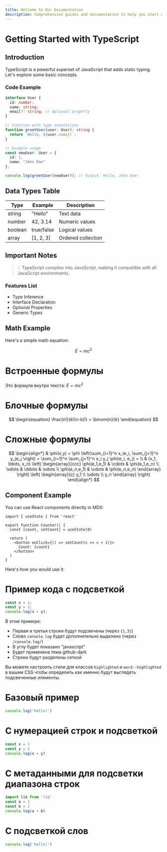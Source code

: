 ```yaml
---
title: Welcome to Our Documentation
description: Comprehensive guides and documentation to help you start working with our product
---
```


# Getting Started with TypeScript

## Introduction
TypeScript is a powerful superset of JavaScript that adds static typing. Let's explore some basic concepts.

### Code Example

```typescript
interface User {
  id: number;
  name: string;
  email?: string; // Optional property
}

// Function with type annotations
function greetUser(user: User): string {
  return `Hello, ${user.name}!`;
}

// Example usage
const newUser: User = {
  id: 1,
  name: "John Doe"
};

console.log(greetUser(newUser)); // Output: Hello, John Doe!
```

## Data Types Table

| Type      | Example           | Description                   |
|-----------|------------------|-------------------------------|
| string    | "Hello"         | Text data                     |
| number    | 42, 3.14        | Numeric values                |
| boolean   | true/false      | Logical values                |
| array     | [1, 2, 3]       | Ordered collection            |

## Important Notes

> 💡 TypeScript compiles into JavaScript, making it compatible with all JavaScript environments.

### Features List
- Type Inference
- Interface Declaration
- Optional Properties
- Generic Types

## Math Example
Here's a simple math equation:


$$ E = mc^2 $$

# Встроенные формулы
Это формула внутри текста: $E = mc^2$

# Блочные формулы
$$
\begin{equation}
\frac{n!}{k!(n-k)!} = \binom{n}{k}
\end{equation}
$$

# Сложные формулы
$$
\begin{align*}
  & \phi(x,y) = \phi \left(\sum_{i=1}^n x_ie_i, \sum_{j=1}^n y_je_j \right)
  = \sum_{i=1}^n \sum_{j=1}^n x_i y_j \phi(e_i, e_j) = \\
  & (x_1, \ldots, x_n) \left( \begin{array}{ccc}
      \phi(e_1,e_1) & \cdots & \phi(e_1,e_n) \\
      \vdots & \ddots & \vdots \\
      \phi(e_n,e_1) & \cdots & \phi(e_n,e_n)
    \end{array} \right)
  \left( \begin{array}{c}
      y_1 \\
      \vdots \\
      y_n
    \end{array} \right)
\end{align*}
$$

## Component Example
You can use React components directly in MDX:

```tsx
import { useState } from 'react'

export function Counter() {
  const [count, setCount] = useState(0)

  return (
    <button onClick={() => setCount(c => c + 1)}>
      Count: {count}
    </button>
  )
}
```

Here's how you would use it:

<Counter />

# Пример кода с подсветкой

```javascript {1,3} /console.log/
const x = 1;
const y = 2;
console.log(x + y);
```

В этом примере:
- Первая и третья строки будут подсвечены (через `{1,3}`)
- Слово `console.log` будет дополнительно выделено (через `/console.log/`)
- В углу будет показано "javascript"
- Будет применена тема github-dark
- Строки будут разделены сеткой

Вы можете настроить стили для классов `highlighted` и `word--highlighted` в вашем CSS чтобы определить как именно будут выглядеть подсвеченные элементы.

# Базовый пример
```js
console.log('hello!')
```

# С нумерацией строк и подсветкой
```js showLineNumbers {3} title="example.js"
const x = 1
const y = 2
console.log(x + y)
```

# С метаданными для подсветки диапазона строк
```js {1,3-4}
import lib from 'lib'
const a = 1
const b = 2
console.log(a + b)
```

# С подсветкой слов
```js /hello/
console.log('hello!')
```
